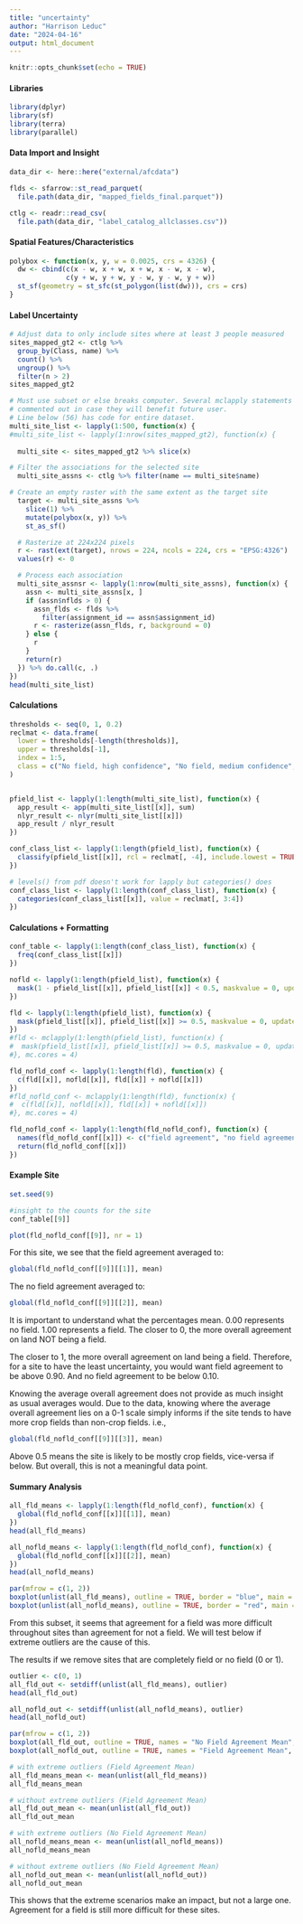 ```yaml
---
title: "uncertainty"
author: "Harrison Leduc"
date: "2024-04-16"
output: html_document
---
```


```r
knitr::opts_chunk$set(echo = TRUE)
```


#### Libraries
```r
library(dplyr)
library(sf)
library(terra)
library(parallel)
```

#### Data Import and Insight
```r
data_dir <- here::here("external/afcdata")

flds <- sfarrow::st_read_parquet(
  file.path(data_dir, "mapped_fields_final.parquet"))

ctlg <- readr::read_csv(
  file.path(data_dir, "label_catalog_allclasses.csv"))
```

#### Spatial Features/Characteristics
```r
polybox <- function(x, y, w = 0.0025, crs = 4326) {
  dw <- cbind(c(x - w, x + w, x + w, x - w, x - w),
              c(y + w, y + w, y - w, y - w, y + w))
  st_sf(geometry = st_sfc(st_polygon(list(dw))), crs = crs)
}
```


#### Label Uncertainty
```r
# Adjust data to only include sites where at least 3 people measured
sites_mapped_gt2 <- ctlg %>%
  group_by(Class, name) %>%
  count() %>%
  ungroup() %>%
  filter(n > 2)
sites_mapped_gt2

# Must use subset or else breaks computer. Several mclapply statements are 
# commented out in case they will benefit future user.
# Line below (56) has code for entire dataset.
multi_site_list <- lapply(1:500, function(x) {
#multi_site_list <- lapply(1:nrow(sites_mapped_gt2), function(x) {
  
  multi_site <- sites_mapped_gt2 %>% slice(x)

# Filter the associations for the selected site
  multi_site_assns <- ctlg %>% filter(name == multi_site$name)

# Create an empty raster with the same extent as the target site
  target <- multi_site_assns %>%
    slice(1) %>%
    mutate(polybox(x, y)) %>%
    st_as_sf()

  # Rasterize at 224x224 pixels
  r <- rast(ext(target), nrows = 224, ncols = 224, crs = "EPSG:4326")
  values(r) <- 0

  # Process each association
  multi_site_assnsr <- lapply(1:nrow(multi_site_assns), function(x) {
    assn <- multi_site_assns[x, ]
    if (assn$nflds > 0) {
      assn_flds <- flds %>%
        filter(assignment_id == assn$assignment_id)
      r <- rasterize(assn_flds, r, background = 0)
    } else {
      r
    }
    return(r)
  }) %>% do.call(c, .)
})
head(multi_site_list)
```

#### Calculations
```r
thresholds <- seq(0, 1, 0.2)
reclmat <- data.frame(
  lower = thresholds[-length(thresholds)],
  upper = thresholds[-1],
  index = 1:5,
  class = c("No field, high confidence", "No field, medium confidence", "Uncertain", "Field, medium confidence", "Field, high confidence")
)


pfield_list <- lapply(1:length(multi_site_list), function(x) {
  app_result <- app(multi_site_list[[x]], sum)
  nlyr_result <- nlyr(multi_site_list[[x]])
  app_result / nlyr_result
})

conf_class_list <- lapply(1:length(pfield_list), function(x) {
  classify(pfield_list[[x]], rcl = reclmat[, -4], include.lowest = TRUE)
})

# levels() from pdf doesn't work for lapply but categories() does
conf_class_list <- lapply(1:length(conf_class_list), function(x) {
  categories(conf_class_list[[x]], value = reclmat[, 3:4])
})
```

#### Calculations + Formatting
```r
conf_table <- lapply(1:length(conf_class_list), function(x) {
  freq(conf_class_list[[x]])
})

nofld <- lapply(1:length(pfield_list), function(x) {
  mask(1 - pfield_list[[x]], pfield_list[[x]] < 0.5, maskvalue = 0, updatevalue = 0)
})

fld <- lapply(1:length(pfield_list), function(x) {
  mask(pfield_list[[x]], pfield_list[[x]] >= 0.5, maskvalue = 0, updatevalue = 0)
})
#fld <- mclapply(1:length(pfield_list), function(x) {
#  mask(pfield_list[[x]], pfield_list[[x]] >= 0.5, maskvalue = 0, updatevalue = 0)
#}, mc.cores = 4)

fld_nofld_conf <- lapply(1:length(fld), function(x) {
  c(fld[[x]], nofld[[x]], fld[[x]] + nofld[[x]])
})
#fld_nofld_conf <- mclapply(1:length(fld), function(x) {
#  c(fld[[x]], nofld[[x]], fld[[x]] + nofld[[x]])
#}, mc.cores = 4)

fld_nofld_conf <- lapply(1:length(fld_nofld_conf), function(x) {
  names(fld_nofld_conf[[x]]) <- c("field agreement", "no field agreement", "overall agreement")
  return(fld_nofld_conf[[x]])
})
```

#### Example Site
```r
set.seed(9)

#insight to the counts for the site
conf_table[[9]]

plot(fld_nofld_conf[[9]], nr = 1)
```

For this site, we see that the field agreement averaged to:
```r
global(fld_nofld_conf[[9]][[1]], mean)
```

The no field agreement averaged to:
```r
global(fld_nofld_conf[[9]][[2]], mean)
```

It is important to understand what the percentages mean. 
0.00 represents no field. 1.00 represents a field.
The closer to 0, the more overall agreement on land NOT being a field.

The closer to 1, the more overall agreement on land being a field.
Therefore, for a site to have the least uncertainty, you would want field agreement
to be above 0.90. And no field agreement to be below 0.10. 

Knowing the average overall agreement does not provide as much insight as usual
averages would. Due to the data, knowing where the average overall agreement 
lies on a 0-1 scale simply informs if the site tends to have more crop fields
than non-crop fields. i.e.,
```r
global(fld_nofld_conf[[9]][[3]], mean)
```
Above 0.5 means the site is likely to be mostly crop fields, vice-versa if below.
But overall, this is not a meaningful data point.



#### Summary Analysis
```r
all_fld_means <- lapply(1:length(fld_nofld_conf), function(x) {
  global(fld_nofld_conf[[x]][[1]], mean)
})
head(all_fld_means)

all_nofld_means <- lapply(1:length(fld_nofld_conf), function(x) {
  global(fld_nofld_conf[[x]][[2]], mean)
})
head(all_nofld_means)

par(mfrow = c(1, 2))
boxplot(unlist(all_fld_means), outline = TRUE, border = "blue", main = "Field Agreement Means", ylim = c(0, 1))
boxplot(unlist(all_nofld_means), outline = TRUE, border = "red", main = "No Field Agreement Means", ylim = c(0, 1))
```
From this subset, it seems that agreement for a field was more difficult throughout sites than agreement for not a field. We will test below if extreme outliers are the cause of this.


The results if we remove sites that are completely field or no field (0 or 1).
```r
outlier <- c(0, 1)
all_fld_out <- setdiff(unlist(all_fld_means), outlier)
head(all_fld_out)

all_nofld_out <- setdiff(unlist(all_nofld_means), outlier)
head(all_nofld_out)

par(mfrow = c(1, 2))
boxplot(all_fld_out, outline = TRUE, names = "No Field Agreement Mean", border = "blue", main = "Field Agreement Means", ylim = c(0, 1))
boxplot(all_nofld_out, outline = TRUE, names = "Field Agreement Mean", border = "red", main = "No Field Agreement Means", ylim = c(0, 1))

# with extreme outliers (Field Agreement Mean)
all_fld_means_mean <- mean(unlist(all_fld_means))
all_fld_means_mean

# without extreme outliers (Field Agreement Mean)
all_fld_out_mean <- mean(unlist(all_fld_out))
all_fld_out_mean

# with extreme outliers (No Field Agreement Mean)
all_nofld_means_mean <- mean(unlist(all_nofld_means))
all_nofld_means_mean

# without extreme outliers (No Field Agreement Mean)
all_nofld_out_mean <- mean(unlist(all_nofld_out))
all_nofld_out_mean
```
This shows that the extreme scenarios make an impact, but not a large one. Agreement
for a field is still more difficult for these sites.